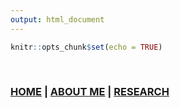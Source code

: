 ```yaml
---
output: html_document
---
```


```r
knitr::opts_chunk$set(echo = TRUE)
```

<br>

### [HOME](https://m-ohran.github.io/) | [ABOUT ME](https://m-ohran.github.io/about_me) | [RESEARCH](https://m-ohran.github.io/research)